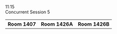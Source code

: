 
<div className="ProgramLineItem">
    <div className="cpTime">
        11:15
    </div>
    <div className="cpItems">
        <div className="cpSingleEntry titleEntry">
            <div className="cpBigTitleText">
            Concurrent Session 5
            </div>
        </div>
    </div>
</div>
<div className="ProgramLineItem">
    <table className='cpTable'>
        <tr>
            <th>
                Room 1407
            </th>
            <th>
                Room 1426A
            </th>
            <th>
                Room 1426B
            </th>
        </tr>
        <DisplaySessionsWithIDs csKey={5} sessionIDList={[1, 2, 3]} />
    </table>
</div>
